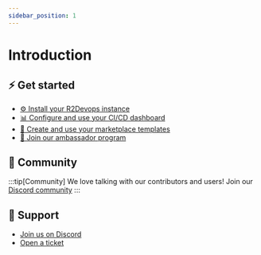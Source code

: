 ```yaml
---
sidebar_position: 1
---
```


# Introduction

## ⚡ Get started

- [⚙️ Install your R2Devops instance](./self-managed/)
- [📊 Configure and use your CI/CD dashboard](./dashboard/how-it-works)
- [💼 Create and use your marketplace templates](./marketplace/manage-templates)
- [🦸 Join our ambassador program](./ambassador/)


## 💬 Community

:::tip[Community]
We love talking with our contributors and users! Join our
[<FAIcon icon="fa-brands fa-discord" size="sm" /> Discord community](https://discord.r2devops.io/?utm_medium=website&utm_source=r2devopsdocumentation?utm_campaign=addajob)
:::

## 🙋 Support

- [Join us on Discord](https://discord.r2devops.io?utm_medium=website&utm_source=r2devopsdocumentation&utm_campaign=homepage)
- [Open a ticket](https://tally.so/r/w5Edvw)
